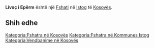 {{Fshat në Kosovës
 | Emri                = Livoç i Epërm
 | EmriAlt                = Gorni Livoc,Gornji Livoc,Gornji Livoč,Livoc i Eperm,Livoci i Eperm,Livoq i Eperm,Livoq i Epërm,Livoç i Epërm,Livoçi i Epërm,Горњи Ливоц
 | Emri (Rasa dhanore) = 
 | Figura              = 
 | Shteti              = Kosovës
 | Komuna              = Istog
 | Kodi postar         = 
 | Sipërfaqja          = 

 | Popullsia           = 

 | Regj. i popullsisë  = 
 | Dend. e popullsisë  = 
 | Faqja zyrtare       = 
 <!--- Koordinatat ----> 
 | Gjerësia            = 42.45694
 | Gjatësia            = 21.43111
 | Lartësia            = 
}}
'''Livoç i Epërm''' është një [[Fshati]] në [[Istog]] të [[Kosovës]].

<!-- == Gjeografia == -->
<!-- == Historia == -->
<!-- == Demografia == -->
== Shih edhe ==
{{Komuna Istog}}
{{Kosovo-Administrata-Cung}}

[[Kategoria:Fshatra në Kosovës]]
[[Kategoria:Fshatra në Kommunes Istog]]
[[Kategoria:Vendbanime në Kosovës]]